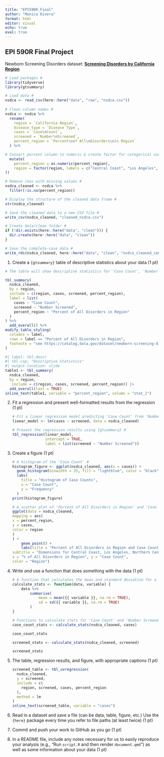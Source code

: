 ```yaml
---
title: "EPI590R_Final"
author: "Monica Rivera"
format: html
editor: visual
echo: true
eval: true
---
```


## EPI 590R Final Project

Newborn Screening Disorders dataset: [**Screening Disorders by California Region**](https://catalog.data.gov/dataset/newborn-screening-disorders-426e4/resource/54bb2656-0073-4380-bbc7-7ac7919aee38 "Screening Disorders by California Region")

```r
# Load packages #
library(tidyverse)
library(gtsummary)

# Load data #
nsdca <- read_csv(here::here("data", "raw", "nsdca.csv"))
                  
# Clean column names #
nsdca <- nsdca %>%
  rename(
    region = `California Region`,
    disease_type = `Disease Type`,
    cases = `Case\nCount`,
    screened = `Number\nScreened`,
    percent_region = `Percent\nof All\nDisorders\nin Region`
  ) %>%

# Convert percent column to numeric & create factor for categorical variable: region #
  mutate(
    percent_region = as.numeric(percent_region),
    region = factor(region, labels = c("Central Coast", "Los Angeles", "Northern Central Valley", "Northern, Mountain, and Desert Areas", "San Francisco Bay Area", "South Coast", "Southern Inland Empire")
))

# Remove rows with missing values #
nsdca_cleaned <- nsdca %>%
  filter(!is.na(percent_region))

# Display the structure of the cleaned data frame #
str(nsdca_cleaned)

# Save the cleaned data to a new CSV file #
write_csv(nsdca_cleaned, "cleaned_nsdca.csv")

# Create data/clean folder #
if (!dir.exists(here::here("data", "clean"))) {
  dir.create(here::here("data", "clean"))
}

# Save the complete-case data #
write_rds(nsdca_cleaned, here::here("data", "clean", "nsdca_cleaned_complete.rds"))
```

1.  Create a `{gtsummary}` table of descriptive statistics about your data (1 pt)

```r
# The table will show descriptive statistics for 'Case Count', 'Number Screened', and 'Percent of All Disorders in Region' including an overall column. #

tbl_summary(
  nsdca_cleaned,
  by = region,
  include = c(region, cases, screened, percent_region),
  label = list(
    cases ~ "Case Count",
    screened ~ "Number Screened",
    percent_region ~ "Percent of All Disorders in Region"
  )
) %>%
  add_overall() %>% 
modify_table_styling(
  columns = label,
  rows = label == "Percent of All Disorders in Region",
  footnote = "see https://catalog.data.gov/dataset/newborn-screening-disorders-426e4"
)

#| label: tbl-descr
#| tbl-cap: "Descriptive Statistics"
#| output-location: slide
table1 <- tbl_summary(
  nsdca_cleaned,
  by = region,
   include = c(region, cases, screened, percent_region)) |> 
  add_overall(last = TRUE)
inline_text(table1, variable = "percent_region", column = "stat_1")
```

2.  Fit a regression and present well-formatted results from the regression (1 pt)

    ```r
    # Fit a linear regression model predicting 'Case Count' from 'Number Screened' #
    linear_model <- lm(cases ~ screened, data = nsdca_cleaned)

    # Present the regression results using {gtsummary} #
    tbl_regression(linear_model, 
                   intercept = TRUE, 
                   label = list(screened ~ "Number Screened"))

    ```

3.  Create a figure (1 pt)

    ```r
    # A histogram of the 'Case Count' #
    histogram_figure <- ggplot(nsdca_cleaned, aes(x = cases)) +
      geom_histogram(binwidth = 25, fill = "lightblue", color = "black") +
      labs(
        title = "Histogram of Case Counts",
        x = "Case Count",
        y = "Frequency"
      )
    print(histogram_figure)

    # A scatter plot of 'Percent of All Disorders in Region' and 'Case Count' #
    ggplot(data = nsdca_cleaned,
    mapping = aes(
    x = percent_region,
    y = cases,
    color = region
    )
    ) +
    	geom_point() +
    	labs(title = "Percent of All Disorders in Region and Case Count",
    subtitle = "Dimensions for Central Coast, Los Angeles, Northern Central Valley, Northern, Mountain, and Desert Areas, San Francisco Bay Area, South Coast, Southern Inland Empire" ,
    x = "% of All Disorders in Region", y = "Case Count",
    color = "Region")
    ```

4.  Write *and* use a function that does something with the data (1 pt)

    ```r
    # A function that calculates the mean and standard deviation for a given numeric variable #
    calculate_stats <- function(data, variable) {
    	data %>%
    		summarise(
    			mean = mean({{ variable }}, na.rm = TRUE),
    			sd = sd({{ variable }}, na.rm = TRUE)
    		)
    }

    # Functions to calculate stats for 'Case Count' and 'Number Screened' and store the results in a list #
    case_count_stats <- calculate_stats(nsdca_cleaned, cases)

    case_count_stats

    screened_stats <- calculate_stats(nsdca_cleaned, screened)

    screened_stats
    ```

5.  The table, regression results, and figure, with appropriate captions (1 pt)

    ```r

    screened_table <- tbl_uvregression(
      nsdca_cleaned,
      y = screened,
      include = c(
        region, screened, cases, percent_region
      ),
      method = lm
    )
    inline_text(screened_table, variable = "cases")
    ```

6.  Read in a dataset and save a file (can be data, table, figure, etc.) Use the `{here}` package every time you refer to file paths (at least twice) (1 pt)

7.  Commit and push your work to GitHub as you go (1 pt)

8.  In a README file, include any notes necessary for us to easily reproduce your analysis (e.g., “Run `script.R` and then render `document.qmd`”) as well as some information about your data (1 pt)
